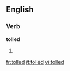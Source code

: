 
==English==

===Verb===
'''tolled'''

# {{past of|[[toll]]}}

[[fr:tolled]]
[[it:tolled]]
[[vi:tolled]]